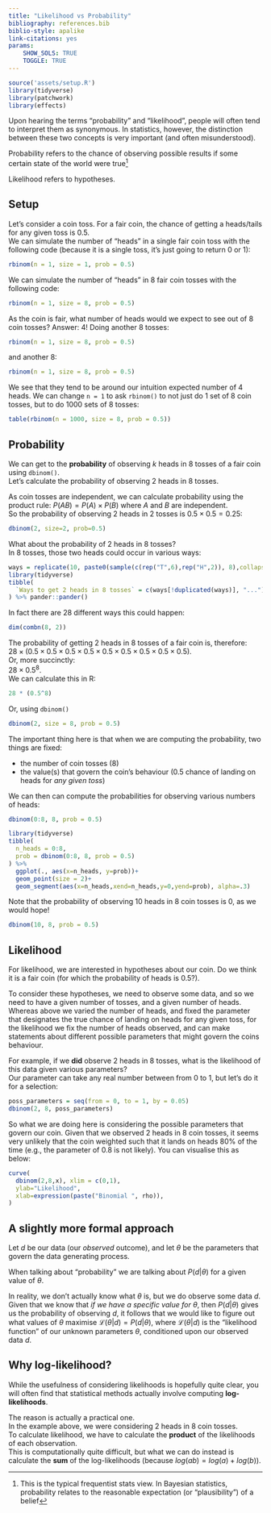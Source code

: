 ```yaml
---
title: "Likelihood vs Probability"
bibliography: references.bib
biblio-style: apalike
link-citations: yes
params: 
    SHOW_SOLS: TRUE
    TOGGLE: TRUE
---
```



```r
source('assets/setup.R')
library(tidyverse)
library(patchwork)
library(effects)
```


Upon hearing the terms "probability" and "likelihood", people will often tend to interpret them as synonymous. In statistics, however, the distinction between these two concepts is very important (and often misunderstood).  

:::statbox
Probability refers to the chance of observing possible results if some certain state of the world were true^[This is the typical frequentist stats view. In Bayesian statistics, probability relates to the reasonable expectation (or "plausibility") of a belief]

Likelihood refers to hypotheses.  

:::


## Setup

Let's consider a coin toss. For a fair coin, the chance of getting a heads/tails for any given toss is 0.5.  
We can simulate the number of "heads" in a single fair coin toss with the following code (because it is a single toss, it's just going to return 0 or 1):
```r
rbinom(n = 1, size = 1, prob = 0.5)
```
We can simulate the number of "heads" in 8 fair coin tosses with the following code: 
```r
rbinom(n = 1, size = 8, prob = 0.5)
```
As the coin is fair, what number of heads would we expect to see out of 8 coin tosses? Answer: 4! 
Doing another 8 tosses:
```r
rbinom(n = 1, size = 8, prob = 0.5)
```
and another 8:
```r
rbinom(n = 1, size = 8, prob = 0.5)
```
We see that they tend to be around our intuition expected number of 4 heads. We can change `n = 1` to ask `rbinom()` to not just do 1 set of 8 coin tosses, but to do 1000 sets of 8 tosses:
```r
table(rbinom(n = 1000, size = 8, prob = 0.5))
```

## Probability

We can get to the __probability__ of observing $k$ heads in 8 tosses of a fair coin using `dbinom()`.  
Let's calculate the probability of observing 2 heads in 8 tosses. 

As coin tosses are independent, we can calculate probability using the product rule: $P(AB) = P(A) \times P(B)$ where $A$ and $B$ are independent.  
So the probability of observing 2 heads in 2 tosses is $0.5 \times 0.5 = 0.25$:
```r
dbinom(2, size=2, prob=0.5)
```

What about the probability of 2 heads in 8 tosses?  
In 8 tosses, those two heads could occur in various ways:
```r
ways = replicate(10, paste0(sample(c(rep("T",6),rep("H",2)), 8),collapse=""))
library(tidyverse)
tibble(
  `Ways to get 2 heads in 8 tosses` = c(ways[!duplicated(ways)], "...")
) %>% pander::pander()
```
In fact there are 28 different ways this could happen:
```r
dim(combn(8, 2))
```
The probability of getting 2 heads in 8 tosses of a fair coin is, therefore:  
$28 \times (0.5 \times 0.5 \times 0.5 \times 0.5 \times 0.5 \times 0.5 \times 0.5 \times 0.5 \times 0.5)$.  
Or, more succinctly:  
$28 \times 0.5^8$.  
We can calculate this in R:  
```r
28 * (0.5^8)
```
Or, using `dbinom()`
```r
dbinom(2, size = 8, prob = 0.5)
```

:::imp
The important thing here is that when we are computing the probability, two things are fixed: 

 - the number of coin tosses (8)
 - the value(s) that govern the coin's behaviour (0.5 chance of landing on heads for _any given toss_)
 
We can then can compute the probabilities for observing various numbers of heads:
```r
dbinom(0:8, 8, prob = 0.5)
```

```r
library(tidyverse)
tibble(
  n_heads = 0:8,
  prob = dbinom(0:8, 8, prob = 0.5)
) %>%
  ggplot(., aes(x=n_heads, y=prob))+
  geom_point(size = 2)+
  geom_segment(aes(x=n_heads,xend=n_heads,y=0,yend=prob), alpha=.3)
```
Note that the probability of observing 10 heads in 8 coin tosses is 0, as we would hope! 
```r
dbinom(10, 8, prob = 0.5)
```
:::

## Likelihood 

For likelihood, we are interested in hypotheses about our coin. Do we think it is a fair coin (for which the probability of heads is 0.5?).  

To consider these hypotheses, we need to observe some data, and so we need to have a given number of tosses, and a given number of heads. Whereas above we varied the number of heads, and fixed the parameter that designates the true chance of landing on heads for any given toss, for the likelihood we fix the number of heads observed, and can make statements about different possible parameters that might govern the coins behaviour. 

For example, if we __did__ observe 2 heads in 8 tosses, what is the likelihood of this data given various parameters?  
Our parameter can take any real number between from 0 to 1, but let's do it for a selection:
```r
poss_parameters = seq(from = 0, to = 1, by = 0.05)
dbinom(2, 8, poss_parameters)
```

So what we are doing here is considering the possible parameters that govern our coin. Given that we observed 2 heads in 8 coin tosses, it seems very unlikely that the coin weighted such that it lands on heads 80% of the time (e.g., the parameter of 0.8 is not likely). You can visualise this as below: 

```r
curve(
  dbinom(2,8,x), xlim = c(0,1),
  ylab="Likelihood",
  xlab=expression(paste("Binomial ", rho)),
)
```

## A slightly more formal approach

Let $d$ be our data (our _observed_ outcome), and let $\theta$ be the parameters that govern the data generating process. 

When talking about "probability" we are talking about $P(d | \theta)$ for a given value of $\theta$. 

In reality, we don't actually know what $\theta$ is, but we do observe some data $d$. 
Given that we know that _if we have a specific value for $\theta$_, then $P(d | \theta)$ gives us the probability of observing $d$, it follows that we would like to figure out what values of $\theta$ maximise $\mathcal{L}(\theta \vert d) = P(d \vert \theta)$, where $\mathcal{L}(\theta \vert d)$ is the "likelihood function" of our unknown parameters $\theta$, conditioned upon our observed data $d$.  

## Why log-likelihood?  

While the usefulness of considering likelihoods is hopefully quite clear, you will often find that statistical methods actually involve computing __log-likelihoods__.  

The reason is actually a practical one.  
In the example above, we were considering 2 heads in 8 coin tosses.  
To calculate likelihood, we have to calculate the __product__ of the likelihoods of each observation.  
This is computationally quite difficult, but what we can do instead is calculate the __sum__ of the log-likelihoods (because $log(ab) = log(a) + log(b)$). 

<!-- It is extremely useful for example when you want to calculate the joint likelihood for a set of independent and identically distributed points. Assuming that you have your points: -->
<!-- X={x1,x2,…,xN} -->
<!-- The total likelihood is the product of the likelihood for each point, i.e.: -->
<!-- p(X∣Θ)=∏i=1Np(xi∣Θ) -->
<!-- where Θ are the model parameters: vector of means μ and covariance matrix Σ. If you use the log-likelihood you will end up with sum instead of product: -->
<!-- lnp(X∣Θ)=∑i=1Nlnp(xi∣Θ) -->

